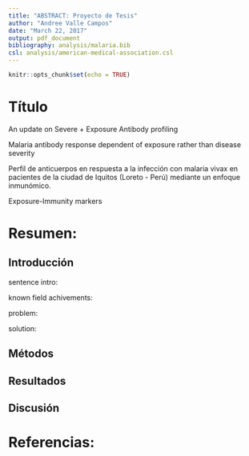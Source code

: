 ```yaml
---
title: "ABSTRACT: Proyecto de Tesis"
author: "Andree Valle Campos"
date: "March 22, 2017"
output: pdf_document
bibliography: analysis/malaria.bib
csl: analysis/american-medical-association.csl
---
```


```r
knitr::opts_chunk$set(echo = TRUE)
```

<!-- con diferente exposición previa  -->

# Título


An update on Severe + Exposure Antibody profiling

Malaria antibody response dependent of exposure rather than disease severity


Perfil de anticuerpos en respuesta a la infección con malaria vivax 
en pacientes de la ciudad de Iquitos (Loreto - Perú) 
mediante un enfoque inmunómico.

Exposure-Immunity markers

# Resumen:

## Introducción

sentence intro:

known field achivements:

problem:

solution:


## Métodos

## Resultados

## Discusión


# Referencias:
